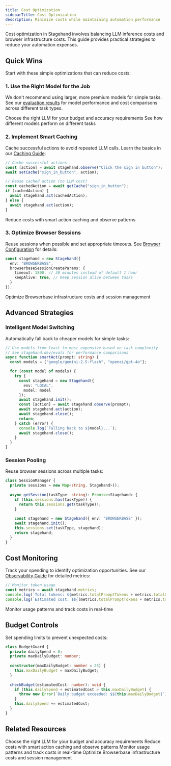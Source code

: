 ```yaml
---
title: Cost Optimization  
sidebarTitle: Cost Optimization
description: Minimize costs while maintaining automation performance
---
```


Cost optimization in Stagehand involves balancing LLM inference costs and browser infrastructure costs. This guide provides practical strategies to reduce your automation expenses.

## Quick Wins

Start with these simple optimizations that can reduce costs:

### 1. Use the Right Model for the Job

We don't recommend using larger, more premium models for simple tasks. See our [evaluation results](https://stagehand.dev/evals) for model performance and cost comparisons across different task types.

<CardGroup cols={2}>
<Card title="Model Selection Guide" icon="brain" href="/configuration/models">
  Choose the right LLM for your budget and accuracy requirements
</Card>
<Card title="Evaluation Results" icon="chart-line" href="https://www.stagehand.dev/evals">
  See how different models perform on different tasks
</Card>
</CardGroup>

### 2. Implement Smart Caching

Cache successful actions to avoid repeated LLM calls. Learn the basics in our [Caching Guide](/best-practices/caching):

```typescript
// Cache successful actions
const [action] = await stagehand.observe("Click the sign in button");
await setCache("sign_in_button", action);

// Reuse cached action (no LLM cost)
const cachedAction = await getCache("sign_in_button");
if (cachedAction) {
  await stagehand.act(cachedAction);
} else {
  await stagehand.act(action);
}
```

<CardGroup cols={1}>
<Card title="Caching Guide" icon="database" href="/best-practices/caching">
  Reduce costs with smart action caching and observe patterns
</Card>
</CardGroup>

### 3. Optimize Browser Sessions

Reuse sessions when possible and set appropriate timeouts. See [Browser Configuration](/configuration/browser) for details:

```typescript
const stagehand = new Stagehand({
  env: "BROWSERBASE",
  browserbaseSessionCreateParams: {
    timeout: 1800, // 30 minutes instead of default 1 hour
    keepAlive: true, // Keep session alive between tasks
  }
});
```

<CardGroup cols={1}>
<Card title="Browserbase Cost Optimization" icon="window-maximize" href="https://docs.browserbase.com/guides/cost-optimization">
  Optimize Browserbase infrastructure costs and session management
</Card>
</CardGroup>

## Advanced Strategies

### Intelligent Model Switching

Automatically fall back to cheaper models for simple tasks:

```typescript
// Use models from least to most expensive based on task complexity
// See stagehand.dev/evals for performance comparisons
async function smartAct(prompt: string) {
  const models = ["google/gemini-2.5-flash", "openai/gpt-4o"];

  for (const model of models) {
    try {
      const stagehand = new Stagehand({
        env: "LOCAL",
        model: model
      });
      await stagehand.init();
      const [action] = await stagehand.observe(prompt);
      await stagehand.act(action);
      await stagehand.close();
      return;
    } catch (error) {
      console.log(`Falling back to ${model}...`);
      await stagehand.close();
    }
  }
}
```

### Session Pooling

Reuse browser sessions across multiple tasks:

```typescript
class SessionManager {
  private sessions = new Map<string, Stagehand>();
  
  async getSession(taskType: string): Promise<Stagehand> {
    if (this.sessions.has(taskType)) {
      return this.sessions.get(taskType)!;
    }
    
    const stagehand = new Stagehand({ env: "BROWSERBASE" });
    await stagehand.init();
    this.sessions.set(taskType, stagehand);
    return stagehand;
  }
}
```

## Cost Monitoring

Track your spending to identify optimization opportunities. See our [Observability Guide](/configuration/observability) for detailed metrics:

```typescript
// Monitor token usage
const metrics = await stagehand.metrics;
console.log(`Total tokens: ${metrics.totalPromptTokens + metrics.totalCompletionTokens}`);
console.log(`Estimated cost: $${(metrics.totalPromptTokens + metrics.totalCompletionTokens) * 0.00001}`);
```

<CardGroup cols={1}>
<Card title="Observability & Metrics" icon="chart-line" href="/configuration/observability">
  Monitor usage patterns and track costs in real-time
</Card>
</CardGroup>

## Budget Controls

Set spending limits to prevent unexpected costs:

```typescript
class BudgetGuard {
  private dailySpend = 0;
  private maxDailyBudget: number;
  
  constructor(maxDailyBudget: number = 25) {
    this.maxDailyBudget = maxDailyBudget;
  }
  
  checkBudget(estimatedCost: number): void {
    if (this.dailySpend + estimatedCost > this.maxDailyBudget) {
      throw new Error(`Daily budget exceeded: $${this.maxDailyBudget}`);
    }
    this.dailySpend += estimatedCost;
  }
}
```


## Related Resources

<CardGroup cols={2}>
<Card title="Model Selection Guide" icon="brain" href="/configuration/models">
  Choose the right LLM for your budget and accuracy requirements
</Card>

<Card title="Caching Strategies" icon="database" href="/best-practices/caching">
  Reduce costs with smart action caching and observe patterns
</Card>

<Card title="Observability & Metrics" icon="chart-line" href="/configuration/observability">
  Monitor usage patterns and track costs in real-time
</Card>

<Card title="Browser Configuration" icon="window-maximize" href="/configuration/browser">
  Optimize Browserbase infrastructure costs and session management
</Card>
</CardGroup>